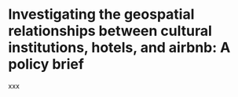 # Investigating the geospatial relationships between cultural institutions, hotels, and airbnb: A policy brief

xxx
